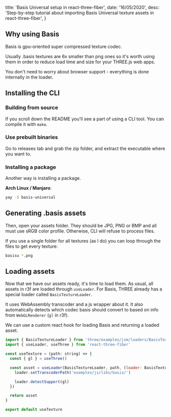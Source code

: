 
  title: 'Basis Universal setup in react-three-fiber',
  date: '16/05/2020',
  desc: 'Step-by-step tutorial about importing Basis Universal texture assets in react-three-fiber',
}

<Meta meta={meta} />

## Why using Basis

Basis is gpu-oriented super compressed texture codec.

Usually .basis textures are 6x smaller than png ones so it's worth using them in order to reduce load time and size for your THREE.js web apps.

You don't need to worry about browser support - everything is done internally in the loader.

## Installing the CLI

### Building from source

If you scroll down the README you'll see a part of using a CLI tool. You can compile it with `make`.

### Use prebuilt binaries

Go to releases tab and grab the zip folder, and extract the executable where you want to.

### Installing a package

Another way is installing a package.

**Arch Linux / Manjaro**:

```sh
yay -S basis-universal
```

## Generating .basis assets

Then, open your assets folder. They should be JPG, PNG or BMP and all must use sRGB color profile.
Otherwise, CLI will refuse to process files.

If you use a single folder for all textures (as I do) you can loop through the files to get every texture:

```sh
basisu *.png
```

## Loading assets

Now that we have our assets ready, it's time to load them.
As usual, all assets in r3f are loaded through `useLoader`.
For Basis, THREE already has a special loader called `BasisTextureLoader`.

It uses WebAssembly transcoder and a js wrapper about it. It also automatically detects which codec
basis should convert to based on info from `WebGLRenderer` (`gl` in r3f).

We can use a custom react hook for loading Basis and returning a loaded asset.

```js
import { BasisTextureLoader } from 'three/examples/jsm/loaders/BasisTextureLoader'
import { useLoader, useThree } from 'react-three-fiber'

const useTexture = (path: string) => {
  const { gl } = useThree()

  const asset = useLoader(BasisTextureLoader, path, (loader: BasisTextureLoader) => {
    loader.setTranscoderPath('examples/js/libs/basis/')

    loader.detectSupport(gl)
  })

  return asset
}

export default useTexture
```

